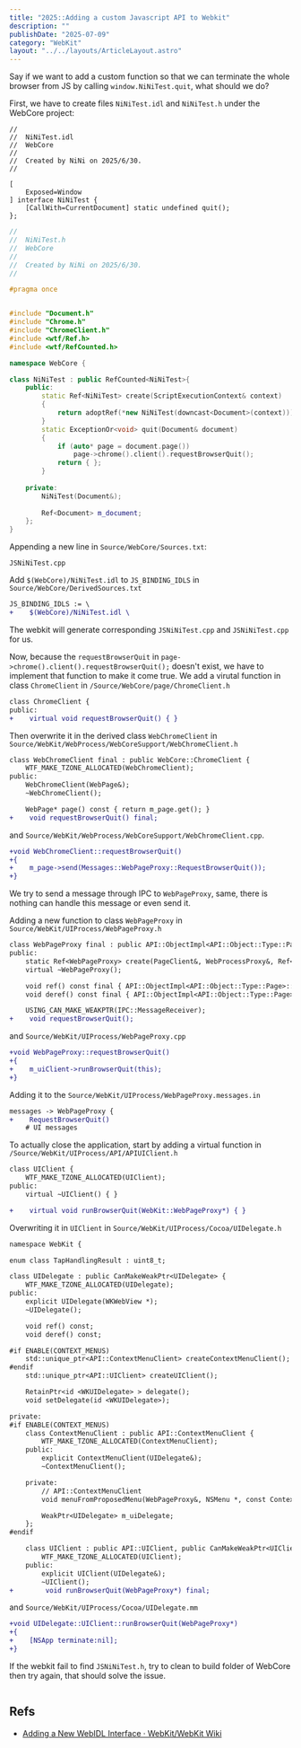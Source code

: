 ```yaml
---
title: "2025::Adding a custom Javascript API to Webkit"
description: ""
publishDate: "2025-07-09"
category: "WebKit"
layout: "../../layouts/ArticleLayout.astro"
---
```


Say if we want to add a custom function so that we can terminate the whole browser from JS by calling `window.NiNiTest.quit`, what should we do?

First, we have to create files `NiNiTest.idl` and `NiNiTest.h` under the WebCore project:

```text title="NiNiTest.idl"
//
//  NiNiTest.idl
//  WebCore
//
//  Created by NiNi on 2025/6/30.
//

[
    Exposed=Window
] interface NiNiTest {
    [CallWith=CurrentDocument] static undefined quit();
};
```

```cpp title="NiNiTest.h"
//
//  NiNiTest.h
//  WebCore
//
//  Created by NiNi on 2025/6/30.
//

#pragma once


#include "Document.h"
#include "Chrome.h"
#include "ChromeClient.h"
#include <wtf/Ref.h>
#include <wtf/RefCounted.h>

namespace WebCore {

class NiNiTest : public RefCounted<NiNiTest>{
    public:
        static Ref<NiNiTest> create(ScriptExecutionContext& context)
        {
            return adoptRef(*new NiNiTest(downcast<Document>(context)));
        }
        static ExceptionOr<void> quit(Document& document)
        {
            if (auto* page = document.page())
                page->chrome().client().requestBrowserQuit();
            return { };
        }
    
    private:
        NiNiTest(Document&);
    
        Ref<Document> m_document;
    };
}
```

Appending a new line in `Source/WebCore/Sources.txt`:

```
JSNiNiTest.cpp
```


Add `$(WebCore)/NiNiTest.idl` to `JS_BINDING_IDLS` in  `Source/WebCore/DerivedSources.txt`

```diff
JS_BINDING_IDLS := \
+    $(WebCore)/NiNiTest.idl \
```

The webkit will generate corresponding `JSNiNiTest.cpp` and `JSNiNiTest.cpp` for us. 

Now, because the `requestBrowserQuit` in `page->chrome().client().requestBrowserQuit();`  doesn't exist, we have to implement that function to make it come true. We add a virutal function in class `ChromeClient` in `/Source/WebCore/page/ChromeClient.h`

```diff
class ChromeClient {
public:
+    virtual void requestBrowserQuit() { }
```

Then overwrite it in the derived class `WebChromeClient` in `Source/WebKit/WebProcess/WebCoreSupport/WebChromeClient.h`

```diff
class WebChromeClient final : public WebCore::ChromeClient {
    WTF_MAKE_TZONE_ALLOCATED(WebChromeClient);
public:
    WebChromeClient(WebPage&);
    ~WebChromeClient();

    WebPage* page() const { return m_page.get(); }
+    void requestBrowserQuit() final; 
```

and `Source/WebKit/WebProcess/WebCoreSupport/WebChromeClient.cpp`.

```diff
+void WebChromeClient::requestBrowserQuit()
+{
+    m_page->send(Messages::WebPageProxy::RequestBrowserQuit());
+}
```

We try to send a message through IPC to `WebPageProxy`, same, there is nothing can handle this message or even send it. 

Adding a new function to class `WebPageProxy` in `Source/WebKit/UIProcess/WebPageProxy.h` 
```diff
class WebPageProxy final : public API::ObjectImpl<API::Object::Type::Page>, public IPC::MessageReceiver {
public:
    static Ref<WebPageProxy> create(PageClient&, WebProcessProxy&, Ref<API::PageConfiguration>&&);
    virtual ~WebPageProxy();

    void ref() const final { API::ObjectImpl<API::Object::Type::Page>::ref(); }
    void deref() const final { API::ObjectImpl<API::Object::Type::Page>::deref(); }

    USING_CAN_MAKE_WEAKPTR(IPC::MessageReceiver);
+    void requestBrowserQuit();
```
and `Source/WebKit/UIProcess/WebPageProxy.cpp`
```diff
+void WebPageProxy::requestBrowserQuit()
+{
+    m_uiClient->runBrowserQuit(this);
+}
```

Adding it to the `Source/WebKit/UIProcess/WebPageProxy.messages.in `
```diff
messages -> WebPageProxy {
+    RequestBrowserQuit()
    # UI messages
```

To actually close the application, start by adding a virtual function in `/Source/WebKit/UIProcess/API/APIUIClient.h`
```diff
class UIClient {
    WTF_MAKE_TZONE_ALLOCATED(UIClient);
public:
    virtual ~UIClient() { }

+    virtual void runBrowserQuit(WebKit::WebPageProxy*) { }
```

Overwriting it in `UIClient` in `Source/WebKit/UIProcess/Cocoa/UIDelegate.h`
```diff
namespace WebKit {

enum class TapHandlingResult : uint8_t;

class UIDelegate : public CanMakeWeakPtr<UIDelegate> {
    WTF_MAKE_TZONE_ALLOCATED(UIDelegate);
public:
    explicit UIDelegate(WKWebView *);
    ~UIDelegate();

    void ref() const;
    void deref() const;

#if ENABLE(CONTEXT_MENUS)
    std::unique_ptr<API::ContextMenuClient> createContextMenuClient();
#endif
    std::unique_ptr<API::UIClient> createUIClient();

    RetainPtr<id <WKUIDelegate> > delegate();
    void setDelegate(id <WKUIDelegate>);

private:
#if ENABLE(CONTEXT_MENUS)
    class ContextMenuClient : public API::ContextMenuClient {
        WTF_MAKE_TZONE_ALLOCATED(ContextMenuClient);
    public:
        explicit ContextMenuClient(UIDelegate&);
        ~ContextMenuClient();

    private:
        // API::ContextMenuClient
        void menuFromProposedMenu(WebPageProxy&, NSMenu *, const ContextMenuContextData&, API::Object*, CompletionHandler<void(RetainPtr<NSMenu>&&)>&&) override;

        WeakPtr<UIDelegate> m_uiDelegate;
    };
#endif

    class UIClient : public API::UIClient, public CanMakeWeakPtr<UIClient> {
        WTF_MAKE_TZONE_ALLOCATED(UIClient);
    public:
        explicit UIClient(UIDelegate&);
        ~UIClient();
+        void runBrowserQuit(WebPageProxy*) final; 
```

and `Source/WebKit/UIProcess/Cocoa/UIDelegate.mm`
```diff
+void UIDelegate::UIClient::runBrowserQuit(WebPageProxy*)
+{
+    [NSApp terminate:nil];
+}
```

If the webkit fail to find `JSNiNiTest.h`, try to clean to build folder of WebCore then try again, that should solve the issue.

<Image src="./fail.png" alt="" />

## Refs

- [Adding a New WebIDL Interface · WebKit/WebKit Wiki](https://github.com/WebKit/WebKit/wiki/Adding-a-New-WebIDL-Interface)